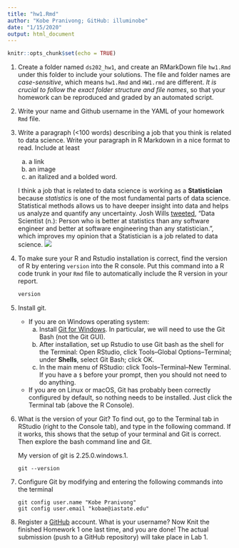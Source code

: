 ```yaml
---
title: "hw1.Rmd"
author: "Kobe Pranivong; GitHub: illuminobe"
date: "1/15/2020"
output: html_document
---
```


```r
knitr::opts_chunk$set(echo = TRUE)
```

1. Create a folder named `ds202_hw1`, and create an RMarkDown file `hw1.Rmd` under this folder to include your solutions. The file and folder names are *case-sensitive*, which means `hw1.Rmd` and `HW1.rmd` are different. *It is crucial to follow the exact folder structure and file names*, so that your homework can be reproduced and graded by an automated script. 

1. Write your name and Github username in the YAML of your homework `Rmd` file.

2. Write a paragraph (<100 words) describing a job that you think is related to data science. Write your paragraph in R Markdown in a nice format to read. Include at least 
    a. a link 
    b. an image
    c. an italized and a bolded word.
    
    I think a job that is related to data science is working as a **Statistician** because *statistics* is one of the most fundamental parts of data science. Statistical methods allows us to have deeper insight into data and helps us analyze and quantify any uncertainty. Josh Wills [tweeted](https://twitter.com/josh_wills/status/198093512149958656?s=20), "Data Scientist (n.): Person who is better at statistics than any software engineer and better at software engineering than any statistician.", which improves my opinion that a Statistician is a job related to data science.
    ![](dspic.png)

3. To make sure your R and Rstudio installation is correct, find the version of R by entering `version` into the R console. Put this command into a R code trunk in your `Rmd` file to automatically include the R version in your report.

    ```r
    version
    ```

4. Install git. 
    - If you are on Windows operating system: 
        a. Install [Git for Windows](https://gitforwindows.org/). In particular, we will need to use the Git Bash (not the Git GUI). 
        b. After installation, set up Rstudio to use Git bash as the shell for the Terminal: Open RStudio, click Tools--Global Options--Terminal; under **Shells**, select Git Bash; click OK. 
        c. In the main menu of RStudio: click Tools--Terminal--New Terminal. If you have a `$` before your prompt, then you should not need to do anything.
    - If you are on Linux or macOS, Git has probably been correctly configured by default, so nothing needs to be installed. Just click the Terminal tab (above the R Console).
    
5. What is the version of your Git? To find out, go to the Terminal tab in RStudio (right to the Console tab), and type in the following command. If it works, this shows that the setup of your terminal and Git is correct. Then explore the bash command line and Git.

    My version of git is 2.25.0.windows.1.
    
    ```
    git --version
    ```

6. Configure Git by modifying and entering the following commands into the terminal

    ```
    git config user.name "Kobe Pranivong"
    git config user.email "kobae@iastate.edu"
    ```

7. Register a [GitHub](https://www.github.com) account. What is your username? Now Knit the finished Homework 1 one last time, and you are done! The actual submission (push to a GitHub repository) will take place in Lab 1.